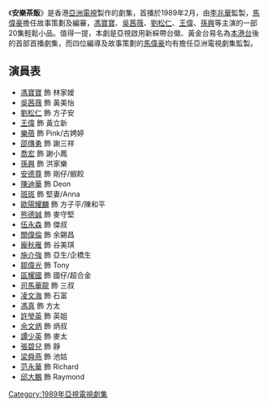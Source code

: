 {{亞視劇集 
| 中文劇名= 安樂茶飯
| 英文劇名= Home Menu
| 圖像=
| 製作年份= 1988年
| aTV-11首播日期= 1989年2月13日
| aTV-11首播時間= 
| 監製= [[李兆華|李兆華]]
| 編導= [[李艷芳|李艷芳]]、[[周華宇|周華宇]]、[[譚新源|譚新源]]、[[李愛琼|李愛琼]]
| 助理編導= [[李婉嫺|李婉嫺]]、[[吳菁茹|吳菁茹]]、[[何樹培|何樹培]]、[[麥炳華|麥炳華]]、[[陳敬利|陳敬利]]、[[呂少倫|呂少倫]]、[[黎淑芳|黎淑芳]]、[[趙玉梅|趙玉梅]]
| 編劇= [[馬偉豪|馬偉豪]]、何文田、[[吳肇銅|吳肇銅]]、[[白嬋|白嬋]]、[[鄭成武|鄭成武]]、[[關頌玲|關頌玲]]、[[梁志明|梁志明]]、[[朱財|朱財]]
| 製作統籌 = [[翁文榮|翁文榮]]
| 故事= [[馬偉豪|馬偉豪]]
| 編審= [[馬偉豪|馬偉豪]]、[[梁志明|梁志明]]
| 集數= 20
| 主演= [[馮寶寶|馮寶寶]]、[[吳茜薇|吳茜薇]]、[[劉松仁|劉松仁]]、[[王偉_(香港)|王偉]]、[[樂蓓|樂蓓]]、[[邵傳勇|邵傳勇]]、[[喬宏|喬宏]]、[[孫興|孫興]]
| 主題曲= 安樂茶飯
| 作曲= [[詹惠風|詹惠風]]
| 填詞= [[向雪懷|向雪懷]]
| 主唱= [[陳迪華|陳迪華]]
}}
《'''安樂茶飯'''》是香港[[亞洲電視|亞洲電視]]製作的劇集，首播於1989年2月，由[[李兆華|李兆華]]監製，[[馬偉豪|馬偉豪]]擔任故事策劃及編審，[[馮寶寶|馮寶寶]]、[[吳茜薇|吳茜薇]]、[[劉松仁|劉松仁]]、[[王偉_(香港)|王偉]]、[[孫興|孫興]]等主演的一部20集輕鬆小品。值得一提，本劇是亞視啟用新綵帶台徽、黃金台易名為[[本港台|本港台]]後的首部首播劇集，而四位編導及故事策劃的[[馬偉豪|馬偉豪]]均有擔任亞洲電視劇集監製。

== 演員表 ==
*[[馮寶寶|馮寶寶]] 飾 林家嬡
*[[吳茜薇|吳茜薇]] 飾 黃美怡
*[[劉松仁|劉松仁]] 飾 方子安
*[[王偉_(香港)|王偉]] 飾 黃立新
*[[樂蓓|樂蓓]] 飾 Pink/古娉婷
*[[邵傳勇|邵傳勇]] 飾 謝三祥
*[[喬宏|喬宏]] 飾 謝小鳳
*[[孫興|孫興]] 飾 洪家樂
*[[安德尊|安德尊]] 飾 剛仔/蝦餃
*[[陳迪華|陳迪華]] 飾 Deon
*[[斑斑|斑斑]] 飾 堅妻/Anna
*[[歐陽耀麟|歐陽耀麟]] 飾 方子平/陳和平
*[[熊德誠|熊德誠]] 飾 麥守堅
*[[伍永森|伍永森]] 飾 傑叔
*[[關偉倫|關偉倫]] 飾 余錫昌
*[[龐秋雁|龐秋雁]] 飾 谷美琪
*[[施介強|施介強]] 飾 亞生/企橋生
*[[鄒偉光|鄒偉光]] 飾 Tony
*[[區耀國|區耀國]] 飾 國仔/超合金
*[[司馬華龍|司馬華龍]]  飾 三叔
*[[凌文海|凌文海]] 飾 石富
*[[馮真|馮真]] 飾 方太
*[[許瑩英|許瑩英]] 飾 英姐
*[[余文炳|余文炳]] 飾 炳叔
*[[譚少英|譚少英]] 飾 麥太
*[[張碧兒|張碧兒]] 飾 靜
*[[梁舜燕|梁舜燕]] 飾 池姑
*[[范永華|范永華]] 飾 Richard
*[[邱大鵬|邱大鵬]] 飾 Raymond

[[Category:1989年亞視電視劇集|Category:1989年亞視電視劇集]]